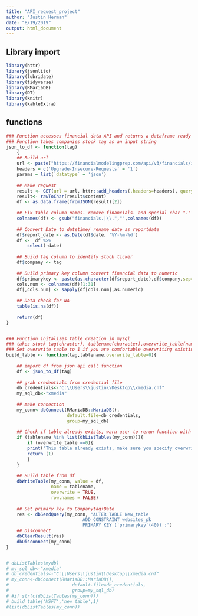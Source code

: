 ```yaml
---
title: "API_request_project"
author: "Justin Herman"
date: "8/19/2019"
output: html_document
---
```




## Library import
```r
library(httr)
library(jsonlite)
library(lubridate)
library(tidyverse)
library(RMariaDB)
library(DT)
library(knitr)
library(kableExtra)
```

## functions 
```r
### Function accesses financial data API and returns a dataframe ready to be inserted into SQL 
### Function takes companies stock tag as an input string   
json_to_df <- function(tag)
    {
    ## Build url
    url <- paste("https://financialmodelingprep.com/api/v3/financials/income-statement/",tag,"?period=quarter",sep="")
    headers = c('Upgrade-Insecure-Requests' = '1')
    params = list(`datatype` = 'json')
    
    ## Make request
    result <- GET(url = url, httr::add_headers(.headers=headers), query = params)
    result<- rawToChar(result$content)
    df <- as.data.frame(fromJSON(result)[2])
    
    ## Fix table column names- remove financials. and special char "."
    colnames(df) <- gsub("financials.|\\.","",colnames(df))
    
    ## Convert Date to datetime/ rename date as reportdate
    df$report_date <- as.Date(df$date, '%Y-%m-%d')
    df <-  df %>%
        select(-date)
    
    ## Build tag column to identify stock ticker
    df$company <- tag
    
    ## Build primary key column convert financial data to numeric
    df$primarykey <- paste(as.character(df$report_date),df$company,sep="-")
    cols.num <- colnames(df)[1:31]
    df[,cols.num] <- sapply(df[cols.num],as.numeric)
    
    ## Data check for NA-
    table(is.na(df))
    
    return(df)
}


### Function initalizes table creation in mysql
### takes stock tag(chracter), tablename(character),overwrite_table(numeric)
### Set overwrite table to 1 if you are comfortable overwriting existing table
build_table <- function(tag,tablename,overwrite_table=0){
    
    ## import df from json api call function 
    df <- json_to_df(tag)
    
    ## grab credentials from credential file
    db_credentials<-"C:\\Users\\justin\\Desktop\\xmedia.cnf"
    my_sql_db<-"xmedia"
    
    ## make connection
    my_conn<-dbConnect(RMariaDB::MariaDB(),
                       default.file=db_credentials,
                       group=my_sql_db)
    
    ## Check if table already exists, warn user to rerun function with overwrite=1 to overwrite 
    if (tablename %in% list(dbListTables(my_conn))){
        if (overwrite_table ==0){
        print("This table already exists, make sure you specify overwrite input to 1")
        return (1)
        }
    }
    
    ## Build table from df
    dbWriteTable(my_conn, value = df, 
                 name = tablename, 
                 overwrite = TRUE,                         
                 row.names = FALSE)
    
    ## Set primary key to Companytag+Date
    res <- dbSendQuery(my_conn, "ALTER TABLE New_table
                             ADD CONSTRAINT websites_pk
                             PRIMARY KEY (`primarykey`(40)) ;")
    ## Disconnect
    dbClearResult(res)
    dbDisconnect(my_conn)
}


# dbListTables(mydb)
# my_sql_db<-"xmedia"
# db_credentials<-"C:\\Users\\justin\\Desktop\\xmedia.cnf"
# my_conn<-dbConnect(RMariaDB::MariaDB(),
#                        default.file=db_credentials,
#                        group=my_sql_db)
# #if str(c(dbListTables(my_conn)))
# build_table('MSFT','new_table',1)
#list(dbListTables(my_conn))
```



```r

```

